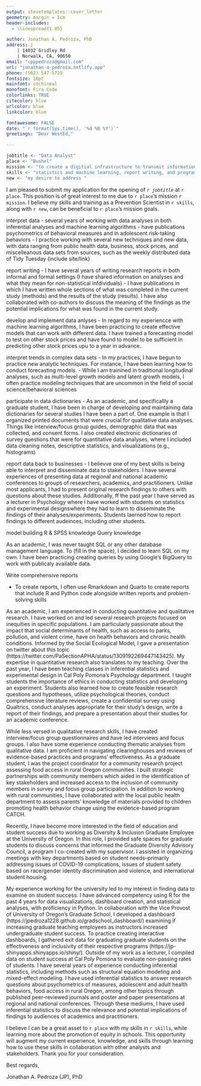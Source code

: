 ```yaml
---
output: stevetemplates::cover_letter
geometry: margin = 1cm
header-includes:
  - \linespread{1.05}

author: Jonathan A. Pedroza, PhD
address: |
    | 14032 Gridley Rd
    | Norwalk, CA, 90650
email: "cpppedroza@gmail.com"
url: "jonathan-a-pedroza.netlify.app"
phone: (562) 547-5729
fontsize: 10pt
mainfont: cochineal
monofont: Fira Code
colorlinks: TRUE
citecolor: blue
urlcolor: blue
linkcolor: blue

fontawesome: FALSE
date: "`r format(Sys.time(), '%d %B %Y')`"
greetings: "Dear WestEd,"

---
```


```r
jobtitle <- "Data Analyst"
place <- "Bushel"
mission <- "to create a digitial infrastructure to transmit information across the whole supply chain."
skills <- "statistics and machine learning, report writing, and programming"
new <- "my desire to address "
```

I am pleased to submit my application for the opening of *`r jobtitle`* at `r place`. This position is of great interest to me due to `r place`'s mission `r mission`. I believe my skills and training as a Prevention Scientist in `r skills`, along with `r new`, can be beneficial to `r place`'s mission goals. 

interpret data
- several years of working with data analyses in both inferential analyses and machine learning algorithms
- have publications psychometrics of behavioral measures and in adolescent risk-taking behaviors
- I practice working with several new techniques and new data, with data ranging from public health data, business, stock prices, and miscelleanous data sets from sources, such as the weekly distributed data of Tidy Tuesday (include site/link)

report writing 
- I have several years of writing research reports in both informal and formal settings (I have shared information on analyses and what they mean for non-statistical infdividuals)
- I have publications in which I have written whole sections of what was completed in the current study (methods) and the results of the study (results). I have also collaborated with co-authors to discuss the meaning of the findings as the potential implications for what was found in the current study.

develop and implement data anlyses
- In regard to my experiencce with machine learning algorithms, I have been practicing to create effective models that can work with different data. I have trained a forecasting model to test on other stock prices and have found to model to be sufficient in predicting other stock prices upu to a year in advance. 

interpret trends in complex data sets
- In my practices, I have begun to practice new analytic techniques. For instance, I have been learning how to conduct forecasting models. 
- While I am trainined in traditional longitudinal analyses, such as multi-level growth models and latent growth models, I often practice modeling techniques that are uncommon in the field of social science/behavioral sciences

participate in data dictionaries
- As an academic, and specificallly a graduate student, I have been in charge of developing and maintaining data dictionaries for several studies I have been a part of. One example is that I organized printed documents that were crucial for qualitative data analyses. Things like interview/focus group guides, demographic data that was collected, and consent forms. I also created electronic dictionaries of survey questions that were for quantitative data analyses, where I included data cleaning notes, descriptive statistics, and visualizations (e.g., histograms)

report data back to businesses
- I believve one of my best skills is being able to interpret and disseminate data to stakeholders. I have several experiences of presenting data at regional and national academic conferences to groups of researchers, academics, and practitioners. Unlike most applicants, I had to present original research findings to others with questions about these studies. Additionally, ff the past year I have served as a lecturer in Psychology where I have worked with students on statistics and experimental designswhere they had to learn to disseminate the findings of their analyses/experiments. Students laerned how to report findings to different audeinces, including other students. 

model building
R & SPSS knowledge
Query knowledge

As an academic, I was never taught SQL or any other database management language. To (fill in the space), I decided to learn SQL on my own. I have been practicing creating queries by using Google's BigQuery to work with publicaly available data. 

Write comprehensive reports

- To create reports, I often use Rmarkdown and Quarto to create reports that include R and Python code alongside written reports and 
problem-solving skills


As an academic, I am experienced in conducting quantitative and qualitative research. I have worked on and led several research projects focused on inequities in specific populations. I am particularly passionate about the impact that social determinants of health, such as access to parks, pollution, and violent crime, have on health behaviors and chronic health conditions. Informed by the Social Ecological Model, I gave a presentation on twitter about this topic (https://twitter.com/PaSectionAPHA/status/1309192269447143425). My expertise in quantitative research also translates to my teaching. Over the past year, I have been teaching classes in inferential statistics and experimental design in Cal Poly Pomona's Psychology department. I taught students the importance of ethics in conducting statistics and developing an experiment. Students also learned how to create feasible research questions and hypotheses, utilize psychological theories, conduct comprehensive literature reviews, create a confidential survey using Qualtrics, conduct analyses appropriate for their study's design, write a report of their findings, and prepare a presentation about their studies for an academic conference. 

While less versed in qualitative research skills, I have created interview/focus group questionnaires and have led interviews and focus groups. I also have some experience conducting thematic analyses from qualitative data. I am proficient in navigating clearinghouses and reviews of evidence-based practices and programs’ effectiveness. As a graduate student, I was the project coordinator for a community research project assessing food access in rural Oregon communities. I built strategic partnerships with community members which aided in the identification of key stakeholders and increased access to the inclusion of community members in survey and focus group participation. In addition to working with rural communities, I have collaborated with the local public health department to assess parents' knowledge of materials provided to children promoting health behavior change using the evidence-based program CATCH. 

Recently, I have become more interested in the field of education and student success due to working as Diversity & Inclusion Graduate Employee at the University of Oregon. In this role, I provided safe spaces for graduate students to discuss concerns that informed the Graduate Diversity Advisory Council, a program I co-created with my supervisor. I assisted in organizing meetings with key departments based on student needs–primarily addressing issues of COVID-19 complications, issues of student safety based on race/gender identity discrimination and violence, and international student housing. 

My experience working for the university led to my interest in finding data to examine on student success. I have advanced competency using R for the past 4 years for data visualizations, dashboard creation, and statistical analyses, with proficiency in Python. In collaboration with the Vice Provost of University of Oregon's Graduate School, I developed a dashboard (https://jpedroza1228.github.io/gradschool_dashboard/) examining if increasing graduate teaching employees as instructors increased undergraduate student success. To practice creating interactive dashboards, I gathered exit data for graduating graduate students on the effectiveness and inclusivity of their respective programs (https://jp-shinyapps.shinyapps.io/shiny/). Outside of my work as a lecturer, I compiled data on student success at Cal Poly Pomona to evaluate non-passing rates of students. I have several years of experience conducting inferential statistics, including methods such as structural equation modeling and mixed-effect modeling. I have used inferential statistics to answer research questions about psychometrics of measures, adolescent and adult health behaviors, food access in rural Oregon, among other topics through published peer-reviewed journals and poster and paper presentations at regional and national conferences. Through these mediums, I have used inferential statistics to discuss the relevance and potential implications of findings to audiences of academics and practitioners.

I believe I can be a great asset to `r place` with my skills in `r skills`, while learning more about the promotion of equity in schools. This opportunity will augment my current experience, knowledge, and skills through learning how to use these skills in collaboration with other analysts and stakeholders. Thank you for your consideration.

Best regards,

Jonathan A. Pedroza (JP), PhD
